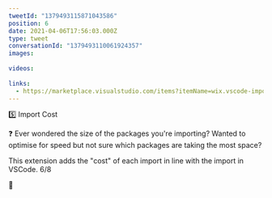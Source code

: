 ```yaml
---
tweetId: "1379493115871043586"
position: 6
date: 2021-04-06T17:56:03.000Z
type: tweet
conversationId: "1379493110061924357"
images:
  
videos:
  
links:
  - https://marketplace.visualstudio.com/items?itemName=wix.vscode-import-cost
---
```

5️⃣ Import Cost

❓ Ever wondered the size of the packages you're importing? Wanted to optimise for speed but not sure which packages are taking the most space?

This extension adds the "cost" of each import in line with the import in VSCode. 6/8

🔗 
